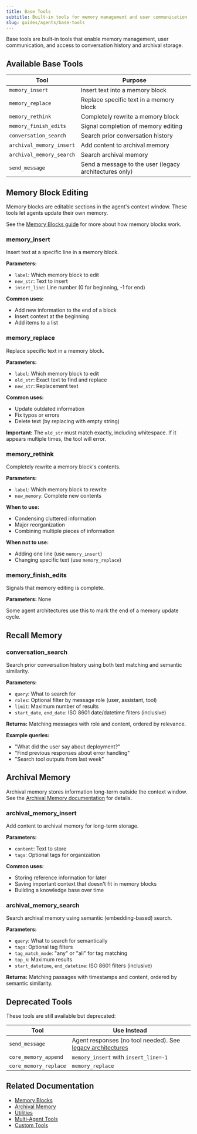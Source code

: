 ```yaml
---
title: Base Tools
subtitle: Built-in tools for memory management and user communication
slug: guides/agents/base-tools
---
```


Base tools are built-in tools that enable memory management, user communication, and access to conversation history and archival storage.

## Available Base Tools

| Tool | Purpose |
|------|---------|
| `memory_insert` | Insert text into a memory block |
| `memory_replace` | Replace specific text in a memory block |
| `memory_rethink` | Completely rewrite a memory block |
| `memory_finish_edits` | Signal completion of memory editing |
| `conversation_search` | Search prior conversation history |
| `archival_memory_insert` | Add content to archival memory |
| `archival_memory_search` | Search archival memory |
| `send_message` | Send a message to the user (legacy architectures only) |

## Memory Block Editing

Memory blocks are editable sections in the agent's context window. These tools let agents update their own memory.

See the [Memory Blocks guide](/guides/agents/memory-blocks) for more about how memory blocks work.

### memory_insert

Insert text at a specific line in a memory block.

**Parameters:**
- `label`: Which memory block to edit
- `new_str`: Text to insert
- `insert_line`: Line number (0 for beginning, -1 for end)

**Common uses:**
- Add new information to the end of a block
- Insert context at the beginning
- Add items to a list

### memory_replace

Replace specific text in a memory block.

**Parameters:**
- `label`: Which memory block to edit
- `old_str`: Exact text to find and replace
- `new_str`: Replacement text

**Common uses:**
- Update outdated information
- Fix typos or errors
- Delete text (by replacing with empty string)

**Important:** The `old_str` must match exactly, including whitespace. If it appears multiple times, the tool will error.

### memory_rethink

Completely rewrite a memory block's contents.

**Parameters:**
- `label`: Which memory block to rewrite
- `new_memory`: Complete new contents

**When to use:**
- Condensing cluttered information
- Major reorganization
- Combining multiple pieces of information

**When not to use:**
- Adding one line (use `memory_insert`)
- Changing specific text (use `memory_replace`)

### memory_finish_edits

Signals that memory editing is complete.

**Parameters:** None

Some agent architectures use this to mark the end of a memory update cycle.

## Recall Memory

### conversation_search

Search prior conversation history using both text matching and semantic similarity.

**Parameters:**
- `query`: What to search for
- `roles`: Optional filter by message role (user, assistant, tool)
- `limit`: Maximum number of results
- `start_date`, `end_date`: ISO 8601 date/datetime filters (inclusive)

**Returns:**
Matching messages with role and content, ordered by relevance.

**Example queries:**
- "What did the user say about deployment?"
- "Find previous responses about error handling"
- "Search tool outputs from last week"

## Archival Memory

Archival memory stores information long-term outside the context window. See the [Archival Memory documentation](/guides/agents/archival-memory-overview) for details.

### archival_memory_insert

Add content to archival memory for long-term storage.

**Parameters:**
- `content`: Text to store
- `tags`: Optional tags for organization

**Common uses:**
- Storing reference information for later
- Saving important context that doesn't fit in memory blocks
- Building a knowledge base over time

### archival_memory_search

Search archival memory using semantic (embedding-based) search.

**Parameters:**
- `query`: What to search for semantically
- `tags`: Optional tag filters
- `tag_match_mode`: "any" or "all" for tag matching
- `top_k`: Maximum results
- `start_datetime`, `end_datetime`: ISO 8601 filters (inclusive)

**Returns:**
Matching passages with timestamps and content, ordered by semantic similarity.

## Deprecated Tools

These tools are still available but deprecated:

| Tool | Use Instead |
|------|-------------|
| `send_message` | Agent responses (no tool needed). See [legacy architectures](/guides/legacy/memgpt_agents_legacy) |
| `core_memory_append` | `memory_insert` with `insert_line=-1` |
| `core_memory_replace` | `memory_replace` |

## Related Documentation

- [Memory Blocks](/guides/agents/memory-blocks)
- [Archival Memory](/guides/agents/archival-memory-overview)
- [Utilities](/guides/agents/prebuilt-tools)
- [Multi-Agent Tools](/guides/agents/multiagent)
- [Custom Tools](/guides/agents/custom-tools)
